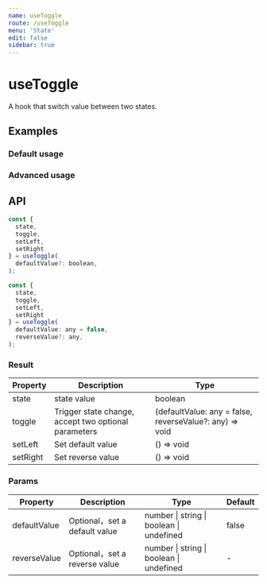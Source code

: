```yaml
---
name: useToggle
route: /useToggle
menu: 'State'
edit: false
sidebar: true
---
```



# useToggle

A hook that switch value between two states.

## Examples

### Default usage

<JackBox jsCode={Demo1CodeJsx} tsCode={Demo1CodeTsx} demoName='Default usage' description='use boolean value as default，use it as same as useBoolean.'>
  <Demo1 />
</JackBox>

### Advanced usage

<JackBox jsCode={Demo2CodeJsx} tsCode={Demo2CodeTsx} demoName='Advanced usage' description='Accept two parameters, switch between them.'>
  <Demo2 />
</JackBox>

## API

```javascript
const {
  state, 
  toggle,
  setLeft,
  setRight
} = useToggle(
  defaultValue?: boolean,
);

const {
  state, 
  toggle,
  setLeft,
  setRight
} = useToggle(
  defaultValue: any = false,
  reverseValue?: any,
);
```

### Result

| Property | Description                                         | Type                 |
|----------|--------------------------------------|----------------------|
| state  | state value                         | boolean              |
| toggle | Trigger state change, accept two optional parameters | (defaultValue: any = false, reverseValue?: any) => void |
| setLeft | Set default value | () => void |
| setRight | Set reverse value | () => void |

### Params

| Property | Description                                 | Type                   | Default |
|---------|----------------------------------------------|------------------------|--------|
| defaultValue | Optional，set a default value  | number \| string \| boolean \| undefined | false      |
| reverseValue | Optional，set a reverse value  | number \| string \| boolean \| undefined | -      |